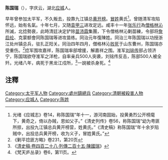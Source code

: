 '''陈国瑞'''（{{bd|？||1882年|}}），字庆云，湖北[[应城县|应城]]人。

早年曾参加太平军，不久叛去，投靠九江镇总[[黄开榜|黄开榜]]。[[冒姓_(行為)|冒姓]]黄氏<ref>光绪《应城志》卷14，称陈国瑞“年十一，游河南固始，投黄勇烈公开榜麾下，黄奇之，倚以办贼，恩如父子。”《清史列传》卷56，称陈国瑞“幼为粤匪所掠，出投九江镇总兵黄开榜营，姓黄氏。”《清史稿》称陈国瑞“年十余岁陷贼中，出投总兵黄开榜，收为义子，冒姓黄氏。”</ref>。曾随清军攻陷怀远，始有名氣。十年七月，又随[[袁甲三|袁甲三]]进攻定远。咸丰十一年[[张乐行|张乐行]]為[[僧格林沁|僧格林沁]]所滅，北捻勢衰，此時清廷决定铲除[[苗沛霖|苗沛霖]]集團，下令僧格林沁剿苗練，令部将[[詹启纶|詹启纶]]、克蒙额會同陈国瑞等进攻苗练。同治元年復陳姓。同治三年陈国瑞以功授浙江处州镇总兵，驻扎正阳关。同治四年四月，僧格林沁[[高樓寨之戰|败死]]于山东曹州，陈国瑞亦受重伤。<ref>《剿平捻匪方略》卷231，第20页</ref>捻军围攻嘉祥，陈国瑞率部增援，解嘉祥之围。淮军[[刘铭传|刘铭传]]部占领济宁，陈国瑞欲夺淮军之洋枪，自率亲兵500人突袭，刘铭传反击，陈部500人被全歼。光绪八年，病死于黑龙江戍所，<ref>《[[:s:/清史稿/卷428|清史稿·卷四百二十八·列傳二百十五·陳國瑞]]》</ref>一說被杀身死。<ref>《梵天庐丛录》卷6，第11页。</ref>

==注釋==
{{reflist}}

[[Category:太平军人物|Category:太平军人物]]
[[Category:處州鎮總兵|Category:處州鎮總兵]]
[[Category:清朝被殺害人物|Category:清朝被殺害人物]]
[[Category:应城人|Category:应城人]]
[[Category:陈姓|Category:陈姓]]